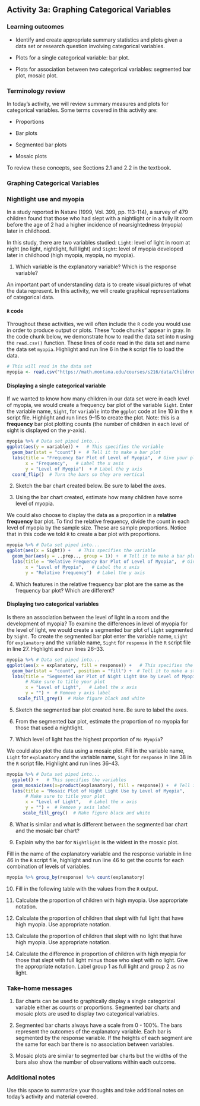 ## Activity 3a:  Graphing Categorical Variables

\setstretch{1}

### Learning outcomes

* Identify and create appropriate summary statistics and plots given a data set or research question involving categorical variables.
  
* Plots for a single categorical variable: bar plot.

* Plots for association between two categorical variables:
  segmented bar plot, mosaic plot.

### Terminology review

In today's activity, we will review summary measures and plots for categorical variables.  Some terms covered in this activity are:

* Proportions 

* Bar plots

* Segmented bar plots

* Mosaic plots

To review these concepts, see Sections 2.1 and 2.2 in the textbook.  

### Graphing Categorical Variables

### Nightlight use and myopia {-}

In a study reported in Nature (1999, Vol. 399, pp. 113-114), a survey of 479 children found that those who had slept with a nightlight or in a fully lit room before the age of 2 had a higher incidence of nearsightedness (myopia) later in childhood.

In this study, there are two variables studied: `Light`: level of light in room at night (no light, nightlight, full light) and `Sight`: level of myopia developed later in childhood (high myopia, myopia, no myopia).  

1. Which variable is the explanatory variable? Which is the response variable?

\vspace{0.8in}

An important part of understanding data is to create visual pictures of what the data represent.  In this activity, we will create graphical representations of categorical data.  

#### `R` code {-}

Throughout these activities, we will often include the `R` code you would use in order to produce output or plots. These "code chunks" appear in gray. In the code chunk below, we demonstrate how to read the data set into `R` using the `read.csv()` function.  These lines of code read in the data set and name the data set `myopia`.  Highlight and run line 6 in the `R` script file to load the data.

```r
# This will read in the data set
myopia <- read.csv("https://math.montana.edu/courses/s216/data/ChildrenLightSight.csv") 
```

#### Displaying a single categorical variable {-}

If we wanted to know how many children in our data set were in each level of myopia, we would create a frequency bar plot of the variable `Sight`.  Enter the variable name, `Sight`, for `variable` into the `ggplot` code at line 10 in the `R` script file.  Highlight and run lines 9--15 to create the plot.   Note: this is a **frequency** bar plot plotting counts (the number of children in each level of sight is displayed on the $y$-axis).  

```r
myopia %>% # Data set piped into...
ggplot(aes(y = variable)) +   # This specifies the variable
  geom_bar(stat = "count") +  # Tell it to make a bar plot
  labs(title = "Frequency Bar Plot of Level of Myopia",  # Give your plot a title
       x = "Frequency",   # Label the x axis
       y = "Level of Myopia")  + # Label the y axis
  coord_flip()  # Turn the bars so they are vertical
```
2. Sketch the bar chart created below.  Be sure to label the axes.

\vspace{2in}

3. Using the bar chart created, estimate how many children have some level of myopia.

\newpage

We could also choose to display the data as a proportion in a **relative frequency** bar plot. To find the relative frequency, divide the count in each level of myopia by the sample size.  These are sample proportions. Notice that in this code we told `R` to create a bar plot with proportions.  

```r
myopia %>% # Data set piped into...
ggplot(aes(x = Sight)) +   # This specifies the variable
  geom_bar(aes(y = ..prop.., group = 1)) +  # Tell it to make a bar plot with proportions
  labs(title = "Relative Frequency Bar Plot of Level of Myopia",  # Give your plot a title
       x = "Level of Myopia",   # Label the x axis
       y = "Relative Frequency")  # Label the y axis

```

4.  Which features in the relative frequency bar plot are the same as the frequency bar plot?  Which are different?

\newpage

#### Displaying two categorical variables {-}

Is there an association between the level of light in a room and the development of myopia?  To examine the differences in level of myopia for the level of light, we would create a segmented bar plot of `Light` segmented by `Sight`.  To create the segmented bar plot enter the variable name, `Light` for `explanatory` and the variable name, `Sight` for `response` in the `R` script file in line 27. Highlight and run lines 26--33.

```r
myopia %>% # Data set piped into...
ggplot(aes(x = explanatory, fill = response)) +   # This specifies the variables
  geom_bar(stat = "count", position = "fill") +  # Tell it to make a stacked bar plot
  labs(title = "Segmented Bar Plot of Night Light Use by Level of Myopia",  
       # Make sure to title your plot 
       x = "Level of Light",   # Label the x axis
       y = "") +  # Remove y axis label
    scale_fill_grey()  # Make figure black and white
```

5. Sketch the segmented bar plot created here. Be sure to label the axes.  

\vspace{2in}

6. From the segmented bar plot, estimate the proportion of no myopia for those that used a nightlight.

\vspace{0.5in}

7. Which level of light has the highest proportion of `No Myopia`?

\vspace{0.5in}

We could also plot the data using a mosaic plot.  Fill in the variable name, `Light` for `explanatory` and the variable name, `Sight` for `response` in line 38 in the `R` script file. Highlight and run lines 36--43.

```r
myopia %>% # Data set piped into...
  ggplot() +   # This specifies the variables
  geom_mosaic(aes(x=product(explanatory), fill = response)) +  # Tell it to make a mosaic plot
  labs(title = "Mosaic Plot of Night Light Use by Level of Myopia",  
       # Make sure to title your plot 
       x = "Level of Light",   # Label the x axis
       y = "") +  # Remove y axis label
      scale_fill_grey()  # Make figure black and white
```

8.  What is similar and what is different between the segmented bar chart and the mosaic bar chart?

\vspace{1in}

9.  Explain why the bar for `Nightlight` is the widest in the mosaic plot.

\vspace{0.8in}

Fill in the name of the explanatory variable and the response variable in line 46 in the `R` script file, highlight and run line 46 to get the counts for each combination of levels of variables. 

```r
myopia %>% group_by(response) %>% count(explanatory)
```

10.  Fill in the following table with the values from the `R` output.

\begin{center}
\begingroup
\setlength{\tabcolsep}{14pt} % Default value: 6pt
\renewcommand{\arraystretch}{2} % Default value: 1
\begin{tabular}{|c|c|c|c|c|}
\hline
 & \multicolumn{3}{|c|}{\textbf{Light Level}} & \\ \hline
\textbf{Myopia Level} & Full Light & Nightlight & No Light & Total \\ \hline
 High Myopia & & & & \\ \hline
 Myopia & & & & \\ \hline
 No Myopia & & & & \\ \hline
 Total & & & & \\ \hline  
\end{tabular}
\endgroup
\end{center}

11.  Calculate the proportion of children with high myopia.  Use appropriate notation.


\vspace{0.3in}

12.  Calculate the proportion of children that slept with full light that have high myopia. Use appropriate notation.

\vspace{0.3in}

13.  Calculate the proportion of children that slept with no light that have high myopia.  Use appropriate notation.

\vspace{0.3in}


14.  Calculate the difference in proportion of children with high myopia for those that slept with full light minus those who slept with no light.  Give the appropriate notation.  Label group 1 as full light and group 2 as no light.

\vspace{0.3in}

### Take-home messages

1.	Bar charts can be used to graphically display a single categorical variable either as counts or proportions.  Segmented bar charts and mosaic plots are used to display two categorical variables.

2. Segmented bar charts always have a scale from 0 - 100%. The bars represent the outcomes of the explanatory variable. Each bar is segmented by the response variable. If the heights of each segment are the same for each bar there is no association between variables.

3. Mosaic plots are similar to segmented bar charts but the widths of the bars also show the number of observations within each outcome. 


### Additional notes

Use this space to summarize your thoughts and take additional notes on today's activity and material covered.

\newpage

